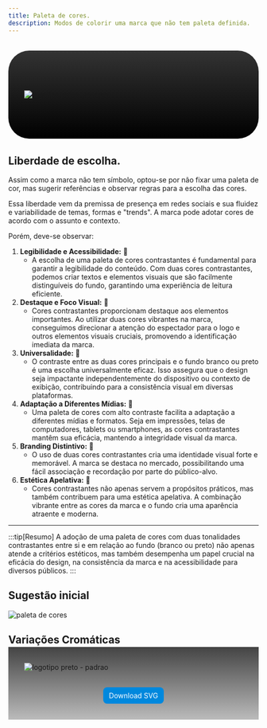 ```yaml
---
title: Paleta de cores.
description: Modos de colorir uma marca que não tem paleta definida.
---
```


<WithLenis>
<div style="background-image: linear-gradient(#333, #000); padding: 80px 32px; display: flex; flex-direction: column; gap: 32px; border-radius: 42px; margin: 32px 0px !important;">
    <Image src={logotipoDuasCores} alt="logotipo preto - padrao" title="logotipo preto - padrao"/>
</div>

## Liberdade de escolha.

Assim como a marca não tem símbolo, optou-se por não fixar uma paleta de cor, mas sugerir referências e observar regras para a escolha das cores.

Essa liberdade vem da premissa de presença em redes sociais e sua fluidez e variabilidade de temas, formas e "trends". A marca pode adotar cores de acordo com o assunto e contexto.

Porém, deve-se observar:

1. **Legibilidade e Acessibilidade:** 🦄
   - A escolha de uma paleta de cores contrastantes é fundamental para garantir a legibilidade do conteúdo. Com duas cores contrastantes, podemos criar textos e elementos visuais que são facilmente distinguíveis do fundo, garantindo uma experiência de leitura eficiente.
2. **Destaque e Foco Visual:**  🦄
   - Cores contrastantes proporcionam destaque aos elementos importantes. Ao utilizar duas cores vibrantes na marca, conseguimos direcionar a atenção do espectador para o logo e outros elementos visuais cruciais, promovendo a identificação imediata da marca.
3. **Universalidade:** 🦄
   - O contraste entre as duas cores principais e o fundo branco ou preto é uma escolha universalmente eficaz. Isso assegura que o design seja impactante independentemente do dispositivo ou contexto de exibição, contribuindo para a consistência visual em diversas plataformas.
4. **Adaptação a Diferentes Mídias:** 🦄
   - Uma paleta de cores com alto contraste facilita a adaptação a diferentes mídias e formatos. Seja em impressões, telas de computadores, tablets ou smartphones, as cores contrastantes mantêm sua eficácia, mantendo a integridade visual da marca.
5. **Branding Distintivo:** 🦄
   - O uso de duas cores contrastantes cria uma identidade visual forte e memorável. A marca se destaca no mercado, possibilitando uma fácil associação e recordação por parte do público-alvo.
6. **Estética Apelativa:** 🦄
   - Cores contrastantes não apenas servem a propósitos práticos, mas também contribuem para uma estética apelativa. A combinação vibrante entre as cores da marca e o fundo cria uma aparência atraente e moderna.
---
:::tip[Resumo]
A adoção de uma paleta de cores com duas tonalidades contrastantes entre si e em relação ao fundo (branco ou preto) não apenas atende a critérios estéticos, mas também desempenha um papel crucial na eficácia do design, na consistência da marca e na acessibilidade para diversos públicos.
:::


## Sugestão inicial
<Image src={paleta} alt="paleta de cores" />

## Variações Cromáticas
<div style="transform: scale(0.8); margin-top: -1rem;">
   <RandomLogo client:load/>
</div>
<div style="background-image: linear-gradient(#444, #bbb); padding: 32px; display: flex; flex-direction: column; gap: 32px;">
    <Image src={variacoes} alt="logotipo preto - padrao" title="logotipo preto - padrao"/>
    <a href="/public/variacoes.svg" target="blank" style="background-color: #0088dd; color: white; text-align: center; margin: auto; padding: 8px 12px; border-radius: 8px;  text-decoration: none; ">Download SVG</a>
</div></WithLenis>